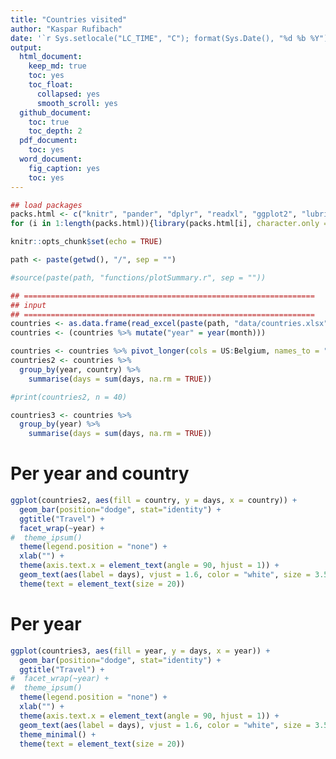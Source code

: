 ```yaml
---
title: "Countries visited"
author: "Kaspar Rufibach"
date: '`r Sys.setlocale("LC_TIME", "C"); format(Sys.Date(), "%d %b %Y")`'
output:
  html_document:
    keep_md: true
    toc: yes
    toc_float:
      collapsed: yes
      smooth_scroll: yes
  github_document: 
    toc: true
    toc_depth: 2
  pdf_document:
    toc: yes
  word_document:
    fig_caption: yes
    toc: yes
---
```


```r
## load packages
packs.html <- c("knitr", "pander", "dplyr", "readxl", "ggplot2", "lubridate", "tidyr")
for (i in 1:length(packs.html)){library(packs.html[i], character.only = TRUE)}

knitr::opts_chunk$set(echo = TRUE)

path <- paste(getwd(), "/", sep = "")

#source(paste(path, "functions/plotSummary.r", sep = ""))

## =================================================================
## input 
## =================================================================
countries <- as.data.frame(read_excel(paste(path, "data/countries.xlsx", sep = ""), col_types = NULL))
countries <- (countries %>% mutate("year" = year(month)))

countries <- countries %>% pivot_longer(cols = US:Belgium, names_to = "country", values_to = "days")
countries2 <- countries %>%
  group_by(year, country) %>%
    summarise(days = sum(days, na.rm = TRUE)) 

#print(countries2, n = 40)

countries3 <- countries %>%
  group_by(year) %>%
    summarise(days = sum(days, na.rm = TRUE)) 
```

# Per year and country

```r
ggplot(countries2, aes(fill = country, y = days, x = country)) + 
  geom_bar(position="dodge", stat="identity") +
  ggtitle("Travel") +
  facet_wrap(~year) +
#  theme_ipsum() 
  theme(legend.position = "none") +
  xlab("") +
  theme(axis.text.x = element_text(angle = 90, hjust = 1)) +
  geom_text(aes(label = days), vjust = 1.6, color = "white", size = 3.5) + 
  theme(text = element_text(size = 20))
```

# Per year

```r
ggplot(countries3, aes(fill = year, y = days, x = year)) + 
  geom_bar(position="dodge", stat="identity") +
  ggtitle("Travel") +
#  facet_wrap(~year) +
#  theme_ipsum() 
  theme(legend.position = "none") +
  xlab("") +
  theme(axis.text.x = element_text(angle = 90, hjust = 1)) +
  geom_text(aes(label = days), vjust = 1.6, color = "white", size = 3.5) +
  theme_minimal() + 
  theme(text = element_text(size = 20))
```

